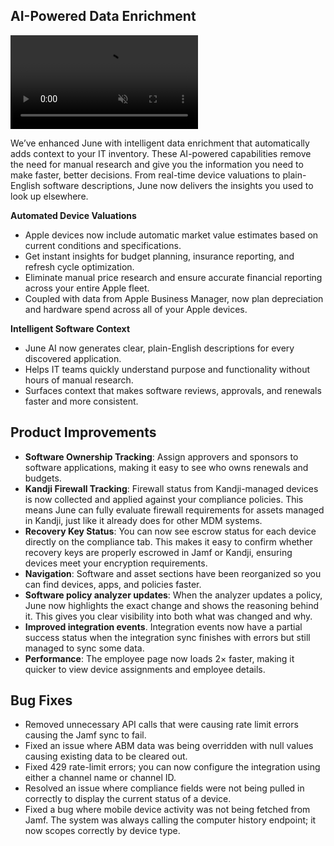 ## AI-Powered Data Enrichment

<Frame>
<video
  controls
  muted
  loop
  playsInline
  preload="metadata"
  className="w-full aspect-video rounded-xl"
  src="/videos/ai_data_enrichment.mp4"
  onLoadedMetadata={(e) => { e.target.playbackRate = 1.25; }}
></video>
</Frame>

We’ve enhanced June with intelligent data enrichment that automatically adds context to your IT inventory. 
These AI-powered capabilities remove the need for manual research and give you the information you need to 
make faster, better decisions. From real-time device valuations to plain-English software descriptions, 
June now delivers the insights you used to look up elsewhere.

**Automated Device Valuations**
- Apple devices now include automatic market value estimates based on current conditions and specifications.
- Get instant insights for budget planning, insurance reporting, and refresh cycle optimization.
- Eliminate manual price research and ensure accurate financial reporting across your entire Apple fleet.
- Coupled with data from Apple Business Manager, now plan depreciation and hardware spend across all of your Apple devices.

**Intelligent Software Context**
- June AI now generates clear, plain-English descriptions for every discovered application.
- Helps IT teams quickly understand purpose and functionality without hours of manual research.
- Surfaces context that makes software reviews, approvals, and renewals faster and more consistent.

## Product Improvements

- **Software Ownership Tracking**: Assign approvers and sponsors to software applications, making it easy to see who owns renewals and budgets.
- **Kandji Firewall Tracking**: Firewall status from Kandji-managed devices is now collected 
and applied against your compliance policies. This means June can fully evaluate 
firewall requirements for assets managed in Kandji, just like it already does for other MDM systems.
- **Recovery Key Status**: You can now see escrow status for each device directly on the compliance tab. 
This makes it easy to confirm whether recovery keys are properly escrowed in Jamf or Kandji, ensuring devices meet your encryption requirements.
- **Navigation**: Software and asset sections have been reorganized so you can find devices, apps, and policies faster.
- **Software policy analyzer updates**: When the analyzer updates a policy, June now highlights the exact change and shows the reasoning behind it. This gives you clear visibility into both what was changed and why.
- **Improved integration events**. Integration events now have a partial success status when the integration sync finishes with errors but still managed to sync some data.
- **Performance**: The employee page now loads 2× faster, making it quicker to view device assignments and employee details.

## Bug Fixes

- Removed unnecessary API calls that were causing rate limit errors causing the Jamf sync to fail.
- Fixed an issue where ABM data was being overridden with null values causing existing data to be cleared out.
- Fixed 429 rate-limit errors; you can now configure the integration using either a channel name or channel ID.
- Resolved an issue where compliance fields were not being pulled in correctly to display the current status of a device.
- Fixed a bug where mobile device activity was not being fetched from Jamf. The system was always calling the computer history endpoint; it now scopes correctly by device type.
